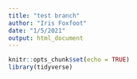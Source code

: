 ```yaml
---
title: "test branch"
author: "Iris Foxfoot"
date: "1/5/2021"
output: html_document
---
```


```r
knitr::opts_chunk$set(echo = TRUE)
library(tidyverse)
```
